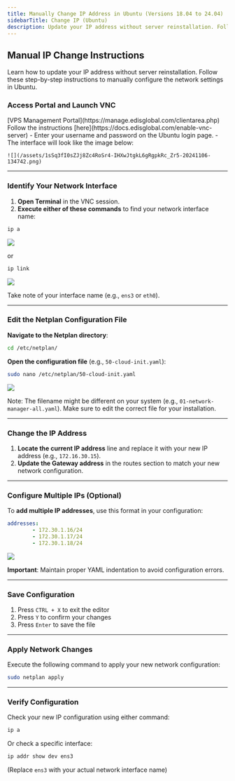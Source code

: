 ```yaml
---
title: Manually Change IP Address in Ubuntu (Versions 18.04 to 24.04)
sidebarTitle: Change IP (Ubuntu)
description: Update your IP address without server reinstallation. Follow these step-by-step instructions to manually configure the network settings in Ubuntu.
---
```


## **Manual IP Change Instructions**

Learn how to update your IP address without server reinstallation. Follow these step-by-step instructions to manually configure the network settings in Ubuntu.

### Access Portal and Launch VNC

<Steps>
  <Step title='Log in to your'>
    [VPS Management Portal](https://manage.edisglobal.com/clientarea.php)
  </Step>
  <Step title='Enable your VNC server' >
   Follow the instructions [here](https://docs.edisglobal.com/enable-vnc-server)
  </Step>
  <Step title='Open VNC' >
   - Enter your username and password on the Ubuntu login page.
   - The interface will look like the image below:

    ![](/assets/1sSq3fI0sZJj8Zc4RoSr4-IHXwJtgkL6gRgpkRc_Zr5-20241106-134742.png)

  </Step>
</Steps>

---

### Identify Your Network Interface

1. **Open Terminal** in the VNC session.
2. **Execute either of these commands** to find your network interface name:

```bash
ip a
```

![](/assets/1sSq3fI0sZJj8Zc4RoSr4-ReshjXd-8lmIVKifToQ0M-20241106-134551.png)

or

```bash
ip link
```

![](/assets/1sSq3fI0sZJj8Zc4RoSr4-kRjVlbM0BZZUbByalaeJ8-20241106-134849.png)

Take note of your interface name (e.g., `ens3` or `eth0`).

---

### Edit the Netplan Configuration File

**Navigate to the Netplan directory**:

```bash
cd /etc/netplan/
```

**Open the configuration file** (e.g., `50-cloud-init.yaml`):

```bash
sudo nano /etc/netplan/50-cloud-init.yaml
```

![](/assets/1sSq3fI0sZJj8Zc4RoSr4-E9BdohFiajf-v7_GDh5FM-20241106-134922.png)

Note: The filename might be different on your system (e.g., `01-network-manager-all.yaml`). Make sure to edit the correct file for your installation.

---

### Change the IP Address

1. **Locate the current IP address** line and replace it with your new IP address (e.g., `172.16.30.15`).
2. **Update the Gateway address** in the routes section to match your new network configuration.

---

### Configure Multiple IPs (Optional)

To **add multiple IP addresses**, use this format in your configuration:

```yaml
addresses:
        - 172.30.1.16/24
        - 172.30.1.17/24
        - 172.30.1.18/24
```

![](/assets/1sSq3fI0sZJj8Zc4RoSr4-GAWaDZQs40EA2dwmpDgoQ-20241106-134952.png)

**Important**: Maintain proper YAML indentation to avoid configuration errors.

---

### Save Configuration

1. Press `CTRL + X` to exit the editor
2. Press `Y` to confirm your changes
3. Press `Enter` to save the file

---

### Apply Network Changes

Execute the following command to apply your new network configuration:

```bash
sudo netplan apply
```

---

### Verify Configuration

Check your new IP configuration using either command:

```bash
ip a
```

Or check a specific interface:

```bash
ip addr show dev ens3
```

(Replace `ens3` with your actual network interface name)
